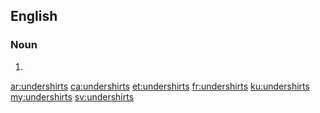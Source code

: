 ==English==

===Noun===
{{head|en|plural}}

# {{plural of|undershirt|lang=en}}

[[ar:undershirts]]
[[ca:undershirts]]
[[et:undershirts]]
[[fr:undershirts]]
[[ku:undershirts]]
[[my:undershirts]]
[[sv:undershirts]]